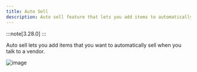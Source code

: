 ```yaml
---
title: Auto Sell
description: Auto sell feature that lets you add items to automatically sell when talking to a vendor.
---
```




:::note[3.28.0]
:::

Auto sell lets you add items that you want to automatically sell when you talk to a vendor.  

![image](https://github.com/user-attachments/assets/7e530657-240e-4684-93f1-8202145bc7a7)
